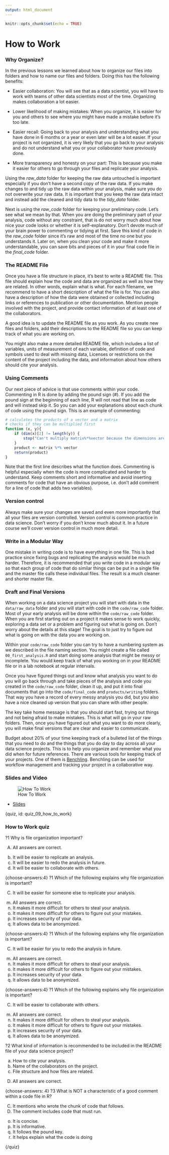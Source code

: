 ```yaml
---
output: html_document
---
```


```r
knitr::opts_chunk$set(echo = TRUE)
```

# How to Work

### Why Organize?

In the previous lessons we learned about how to organize our files into folders and how to name our files and folders. Doing this has the following benefits:

- Easier collaboration: You will see that as a data scientist, you will have to work with teams of other data scientists most of the time. Organizing makes collaboration a lot easier.

- Lower likelihood of making mistakes: When you organize, it is easier for you and others to see where you might have made a mistake before it's too late.

- Easier recall: Going back to your analysis and understanding what you have done in 6 months or a year or even later will be a lot easier. If your project is not organized, it is very likely that you go back to your analysis and do not understand what you or your collaborator have previously done.

- More transparency and honesty on your part: This is because you make it easier for others to go through your files and replicate your analysis.

Using the *raw_data* folder for keeping the raw data untouched is important especially if you don't have a second copy of the raw data. If you make changes to and tidy up the raw data within your analysis, make sure you do not overwrite your raw data. It is important that you keep the raw data intact and instead add the cleaned and tidy data to the *tidy_data* folder.

Next is using the *raw_code* folder for keeping your preliminary code. Let's see what we mean by that. When you are doing the preliminary part of your analysis, code without any constraint, that is do not worry much about how nice your code looks or whether it is self-explanatory. Don't devote much of your brain power to commenting or tidying at first. Save this kind of code in the *raw_code* folder since it's raw and most of the time no one but you understands it. Later on, when you clean your code and make it more understandable, you can save bits and pieces of it in your final code file in the *final_code* folder.

### The README File

Once you have a file structure in place, it's best to write a README file. This file should explain how the code and data are organized as well as how they are related. In other words, explain what is what. For each filename, we recommend to have a short description of what the file is for. You can also have a description of how the data were obtained or collected including links or references to publication or other documentation. Mention people involved with the project, and provide contact information of at least one of the collaborators.

A good idea is to update the README file as you work. As you create new files and folders, add their descriptions to the README file so you can keep track of what you are working on.

You might also make a more detailed README file, which includes a list of variables, units of measurement of each variable, definition of code and symbols used to deal with missing data, Licenses or restrictions on the content of the project including the data, and information about how others should cite your analysis.


### Using Comments

Our next piece of advice is that use comments within your code. Commenting in R is done by adding the pound sign (#). If you add the pound sign at the beginning of each line, R will not read that line as code and will instead skip it. So you can add your explanations about each chunk of code using the pound sign. This is an example of commenting:

```r
# calculates the products of a vector and a matrix
# checks if they can be multiplied first
function (x, y){
    if (dim(x)[2] != length(y)) {
        stop("Can't multiply matrix%*%vector because the dimensions are wrong")
    }
    product <- matrix %*% vector
    return(product)
}
```

Note that the first line describes what the function does. Commenting is helpful especially when the code is more complicated and harder to understand. Keep comments short and informative and avoid inserting comments for code that have an obvious purpose, i.e. don't add comment for a line of code that adds two variables).

### Version control

Always make sure your changes are saved and even more importantly that all your files are version controlled. Version control is common practice in data science. Don't worry if you don't know much about it. In a future course we'll cover version control in much more detail.

### Write in a Modular Way

One mistake in writing code is to have everything in one file. This is bad practice since fixing bugs and replicating the analysis would be much harder. Therefore, it is recommended that you write code in a modular way so that each group of code that do similar things can be put in a single file and the master file calls these individual files. The result is a much cleaner and shorter master file.

### Draft and Final Versions

When working on a data science project you will start with data in the `data/raw_data` folder and you will start with code in the `code/raw_code` folder. Most of your early analysis will be done within the `code/raw_code` folder. When you are first starting out on a project it makes sense to work quickly, exploring a data set or a problem and figuring out what is going on. Don't worry about the details at this stage! The goal is to just try to figure out what is going on with the data you are working on.

Within your `code/raw_code` folder you can try to have a numbering system as we described in the file naming section. You might create a file called `00_first_analysis.R` and start doing some analysis that might be messy or incomplete. You would keep track of what you working on in your README file or in a lab notebook at regular intervals.

Once you have figured things out and know what analysis you want to do you will go back through and take pieces of the analysis and code you created in the `code/raw_code` folder, clean it up, and put it into final documents that go into the `code/final_code` and `products/writing` folders. That way you have a record of every messy analysis you did, but you also have a nice cleaned up version that you can share with other people.

The key take home message is that you should start fast, trying out things and not being afraid to make mistakes. This is what will go in your raw folders. Then, once you have figured out what you want to do more clearly, you will make final versions that are clear and easier to communicate.

Budget about 20% of your time keeping track of a bulleted list of the things that you need to do and the things that you do day to day across all your data science projects. This is to help you organize and remember what you did when for future references. There are various tools for keeping track of your projects. One of them is [Benchling](https://benchling.com/). Benchling can be used for workflow management and tracking your project in a collaborative way.


### Slides and Video

![How To Work](https://www.youtube.com/watch?v=kKXOHJRZGdE)

* [Slides](https://docs.google.com/presentation/d/1vn8Lb8YNvo1zha7GmJMlQSBRSAryRms6xy5HUtafH2A/edit?usp=sharing)  


{quiz, id: quiz_09_how_to_work}

### How to Work quiz

?1 Why is file organization important?

A) All answers are correct.
b) It will be easier to replicate an analysis.
c) It will be easier to redo the analysis in future.
d) It will be easier to collaborate with others.

{choose-answers:4}
?1 Which of the following explains why file organization is important?

C) It will be easier for someone else to replicate your analysis.
m) All answers are correct.
o) It makes it more difficult for others to steal your analysis.
o) It makes it more difficult for others to figure out your mistakes.
o) It increases security of your data.
o) It allows data to be anonymized.

{choose-answers:4}
?1 Which of the following explains why file organization is important?

C) It will be easier for you to redo the analysis in future.
m) All answers are correct.
o) It makes it more difficult for others to steal your analysis.
o) It makes it more difficult for others to figure out your mistakes.
o) It increases security of your data.
o) It allows data to be anonymized.

{choose-answers:4}
?1 Which of the following explains why file organization is important?

C) It will be easier to collaborate with others.
m) All answers are correct.
o) It makes it more difficult for others to steal your analysis.
o) It makes it more difficult for others to figure out your mistakes.
o) It increases security of your data.
o) It allows data to be anonymized.

?2 What kind of information is recommended to be included in the README file of your data science project?

a) How to cite your analysis.
b) Name of the collaborators on the project.
c) File structure and how files are related.
D) All answers are correct.

{choose-answers: 4}
?3 What is NOT a characteristic of a good comment within a code file in R?

C) It mentions who wrote the chunk of code that follows.
C) The comment includes code that must run.
o) It is concise.
o) It is informative.
o) It follows the pound key.
o) It helps explain what the code is doing

{/quiz}

